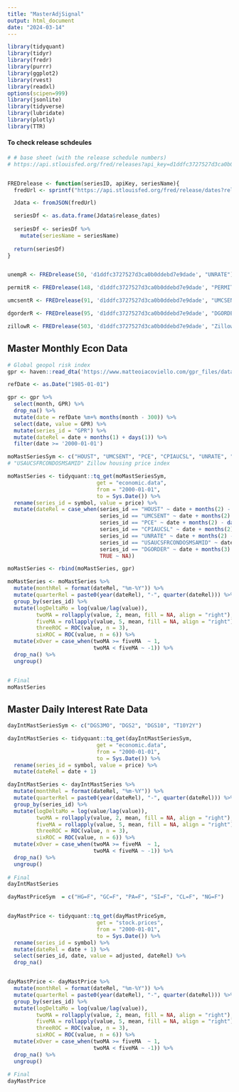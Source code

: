```yaml
---
title: "MasterAdjSignal"
output: html_document
date: "2024-03-14"
---
```


```r
library(tidyquant)
library(tidyr)
library(fredr)
library(purrr)
library(ggplot2)
library(rvest)
library(readxl)
options(scipen=999)
library(jsonlite)
library(tidyverse)
library(lubridate)
library(plotly)
library(TTR)
```

#### To check release schdeules

```r

# # base sheet (with the release schedule numbers)
# https://api.stlouisfed.org/fred/releases?api_key=d1ddfc3727527d3ca0b0ddebd7e9dade


FREDrelease <- function(seriesID, apiKey, seriesName){
  fredUrl <- sprintf("https://api.stlouisfed.org/fred/release/dates?release_id=%s&api_key=%s&file_type=json", seriesID, apiKey)

  Jdata <- fromJSON(fredUrl)

  seriesDf <- as.data.frame(Jdata$release_dates)
  
  seriesDf <- seriesDf %>%
    mutate(seriesName = seriesName)
  
  return(seriesDf)
}


unempR <- FREDrelease(50, 'd1ddfc3727527d3ca0b0ddebd7e9dade', "UNRATE")

permitR <- FREDrelease(148, 'd1ddfc3727527d3ca0b0ddebd7e9dade', "PERMIT")

umcsentR <- FREDrelease(91, 'd1ddfc3727527d3ca0b0ddebd7e9dade', "UMCSENT")

dgorderR <- FREDrelease(95, 'd1ddfc3727527d3ca0b0ddebd7e9dade', "DGORDER")

zillowR <- FREDrelease(503, 'd1ddfc3727527d3ca0b0ddebd7e9dade', "ZillowIndex")


```

## Master Monthly Econ Data

```r

# Global geopol risk index
gpr <- haven::read_dta('https://www.matteoiacoviello.com/gpr_files/data_gpr_export.dta')

refDate <- as.Date("1985-01-01")

gpr <- gpr %>% 
  select(month, GPR) %>% 
  drop_na() %>% 
  mutate(date = refDate %m+% months(month - 300)) %>% 
  select(date, value = GPR) %>% 
  mutate(series_id = "GPR") %>% 
  mutate(dateRel = date + months(1) + days(1)) %>% 
  filter(date >= '2000-01-01')

moMastSeriesSym <- c("HOUST", "UMCSENT", "PCE", "CPIAUCSL", "UNRATE", "USAUCSFRCONDOSMSAMID", "DGORDER")
# "USAUCSFRCONDOSMSAMID" Zillow housing price index

moMastSeries <- tidyquant::tq_get(moMastSeriesSym,
                            get = "economic.data", 
                            from = "2000-01-01", 
                            to = Sys.Date()) %>%
  rename(series_id = symbol, value = price) %>%
  mutate(dateRel = case_when(series_id == "HOUST" ~ date + months(2) - days(1),
                             series_id == "UMCSENT" ~ date + months(2) - days(1),
                             series_id == "PCE" ~ date + months(2) - days(1),
                             series_id == "CPIAUCSL" ~ date + months(2) - days(1),
                             series_id == "UNRATE" ~ date + months(2) - days(1),
                             series_id == "USAUCSFRCONDOSMSAMID" ~ date + months(2) - days(1),
                             series_id == "DGORDER" ~ date + months(3) - days(1),
                             TRUE ~ NA)) 

moMastSeries <- rbind(moMastSeries, gpr)

moMastSeries <- moMastSeries %>%
  mutate(monthRel = format(dateRel, "%m-%Y")) %>%
  mutate(quarterRel = paste0(year(dateRel), "-", quarter(dateRel))) %>% 
  group_by(series_id) %>% 
  mutate(logDeltaMo = log(value/lag(value)),
         twoMA = rollapply(value, 2, mean, fill = NA, align = "right"),
         fiveMA = rollapply(value, 5, mean, fill = NA, align = "right"),
         threeROC = ROC(value, n = 3),
         sixROC = ROC(value, n = 6)) %>%
  mutate(xOver = case_when(twoMA >= fiveMA  ~ 1,
                           twoMA < fiveMA ~ -1)) %>% 
  drop_na() %>% 
  ungroup()


# Final
moMastSeries 

```
## Master Daily Interest Rate Data

```r
dayIntMastSeriesSym <- c("DGS3MO", "DGS2", "DGS10", "T10Y2Y")

dayIntMastSeries <- tidyquant::tq_get(dayIntMastSeriesSym,
                            get = "economic.data", 
                            from = "2000-01-01", 
                            to = Sys.Date()) %>%
  rename(series_id = symbol, value = price) %>%
  mutate(dateRel = date + 1) 

dayIntMastSeries <- dayIntMastSeries %>%
  mutate(monthRel = format(dateRel, "%m-%Y")) %>%
  mutate(quarterRel = paste0(year(dateRel), "-", quarter(dateRel))) %>% 
  group_by(series_id) %>% 
  mutate(logDeltaMo = log(value/lag(value)),
         twoMA = rollapply(value, 2, mean, fill = NA, align = "right"),
         fiveMA = rollapply(value, 5, mean, fill = NA, align = "right"),
         threeROC = ROC(value, n = 3),
         sixROC = ROC(value, n = 6)) %>%
  mutate(xOver = case_when(twoMA >= fiveMA  ~ 1,
                           twoMA < fiveMA ~ -1)) %>% 
  drop_na() %>% 
  ungroup()
 
# Final 
dayIntMastSeries

```
```r
dayMastPriceSym  = c("HG=F", "GC=F", "PA=F", "SI=F", "CL=F", "NG=F")


dayMastPrice <- tidyquant::tq_get(dayMastPriceSym, 
                            get = "stock.prices", 
                            from = "2000-01-01", 
                            to = Sys.Date()) %>%
  rename(series_id = symbol) %>%
  mutate(dateRel = date + 1) %>% 
  select(series_id, date, value = adjusted, dateRel) %>% 
  drop_na()


dayMastPrice <- dayMastPrice %>%
  mutate(monthRel = format(dateRel, "%m-%Y")) %>%
  mutate(quarterRel = paste0(year(dateRel), "-", quarter(dateRel))) %>% 
  group_by(series_id) %>% 
  mutate(logDeltaMo = log(value/lag(value)),
         twoMA = rollapply(value, 2, mean, fill = NA, align = "right"),
         fiveMA = rollapply(value, 5, mean, fill = NA, align = "right"),
         threeROC = ROC(value, n = 3),
         sixROC = ROC(value, n = 6)) %>%
  mutate(xOver = case_when(twoMA >= fiveMA  ~ 1,
                           twoMA < fiveMA ~ -1)) %>% 
  drop_na() %>% 
  ungroup()
 
# Final 
dayMastPrice 

```


